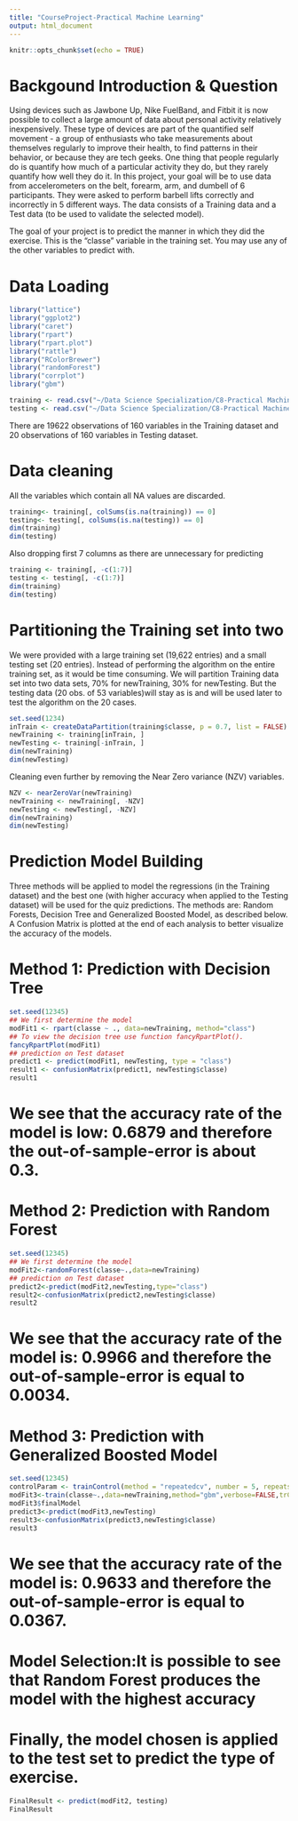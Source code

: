 ---
title: "CourseProject-Practical Machine Learning"
output: html_document
---

```{r setup, include=FALSE}
knitr::opts_chunk$set(echo = TRUE)
```

# Backgound Introduction & Question

Using devices such as Jawbone Up, Nike FuelBand, and Fitbit it is now possible to collect a large amount of data about personal activity relatively inexpensively. These type of devices are part of the quantified self movement - a group of enthusiasts who take measurements about themselves regularly to improve their health, to find patterns in their behavior, or because they are tech geeks. One thing that people regularly do is quantify how much of a particular activity they do, but they rarely quantify how well they do it. In this project, your goal will be to use data from accelerometers on the belt, forearm, arm, and dumbell of 6 participants. They were asked to perform barbell lifts correctly and incorrectly in 5 different ways.
The data consists of a Training data and a Test data (to be used to validate the selected model).

The goal of your project is to predict the manner in which they did the exercise. This is the "classe" variable in the training set. You may use any of the other variables to predict with.

# Data Loading

```{r}
library("lattice")
library("ggplot2")
library("caret")
library("rpart")
library("rpart.plot")
library("rattle")
library("RColorBrewer")
library("randomForest")
library("corrplot")
library("gbm")

training <- read.csv("~/Data Science Specialization/C8-Practical Machine Learning/WEEK 4/pml-training.csv")
testing <- read.csv("~/Data Science Specialization/C8-Practical Machine Learning/WEEK 4/pml-testing.csv")
```
There are 19622 observations of 160 variables in the Training dataset and 20 observations of 160 variables in Testing dataset.

# Data cleaning
All the variables which contain all NA values are discarded.
```{r}
training<- training[, colSums(is.na(training)) == 0]
testing<- testing[, colSums(is.na(testing)) == 0]
dim(training)
dim(testing)
```
Also dropping first 7 columns as there are unnecessary for predicting
```{r}
training <- training[, -c(1:7)]
testing <- testing[, -c(1:7)]
dim(training)
dim(testing)
```
# Partitioning the Training set into two

We were provided with a large training set (19,622 entries) and a small testing set (20 entries). Instead of performing the algorithm on the entire training set, as it would be time consuming. We will partition Training data set into two data sets, 70% for newTraining, 30% for newTesting. But the testing data (20 obs. of 53 variables)will stay as is and will be used later to test the algorithm on the 20 cases.
```{r}
set.seed(1234)
inTrain <- createDataPartition(training$classe, p = 0.7, list = FALSE)
newTraining <- training[inTrain, ]
newTesting <- training[-inTrain, ]
dim(newTraining)
dim(newTesting)
```
Cleaning even further by removing the Near Zero variance (NZV) variables.
```{r}
NZV <- nearZeroVar(newTraining)
newTraining <- newTraining[, -NZV]
newTesting <- newTesting[, -NZV]
dim(newTraining)
dim(newTesting)
```
# Prediction Model Building

Three methods will be applied to model the regressions (in the Training dataset) and the best one (with higher accuracy when applied to the Testing dataset) will be used for the quiz predictions. The methods are: Random Forests, Decision Tree and Generalized Boosted Model, as described below.
A Confusion Matrix is plotted at the end of each analysis to better visualize the accuracy of the models.

# Method 1: Prediction with Decision Tree
```{r}
set.seed(12345)
## We first determine the model
modFit1 <- rpart(classe ~ ., data=newTraining, method="class")
## To view the decision tree use function fancyRpartPlot().
fancyRpartPlot(modFit1)
## prediction on Test dataset
predict1 <- predict(modFit1, newTesting, type = "class")
result1 <- confusionMatrix(predict1, newTesting$classe)
result1
```
# We see that the accuracy rate of the model is low: 0.6879 and therefore the out-of-sample-error is about 0.3.

# Method 2: Prediction with Random Forest
```{r}
set.seed(12345)
## We first determine the model
modFit2<-randomForest(classe~.,data=newTraining)
## prediction on Test dataset
predict2<-predict(modFit2,newTesting,type="class")
result2<-confusionMatrix(predict2,newTesting$classe)
result2
```
# We see that the accuracy rate of the model is: 0.9966 and therefore the out-of-sample-error is equal to 0.0034.

# Method 3: Prediction with Generalized Boosted Model
```{r}
set.seed(12345)
controlParam <- trainControl(method = "repeatedcv", number = 5, repeats = 1)
modFit3<-train(classe~.,data=newTraining,method="gbm",verbose=FALSE,trControl = controlParam)
modFit3$finalModel
predict3<-predict(modFit3,newTesting)
result3<-confusionMatrix(predict3,newTesting$classe)
result3
```
# We see that the accuracy rate of the model is: 0.9633 and therefore the out-of-sample-error is equal to 0.0367.

# Model Selection:It is possible to see that Random Forest produces the model with the highest accuracy

# Finally, the model chosen is applied to the test set to predict the type of exercise.
```{r}
FinalResult <- predict(modFit2, testing)
FinalResult
```